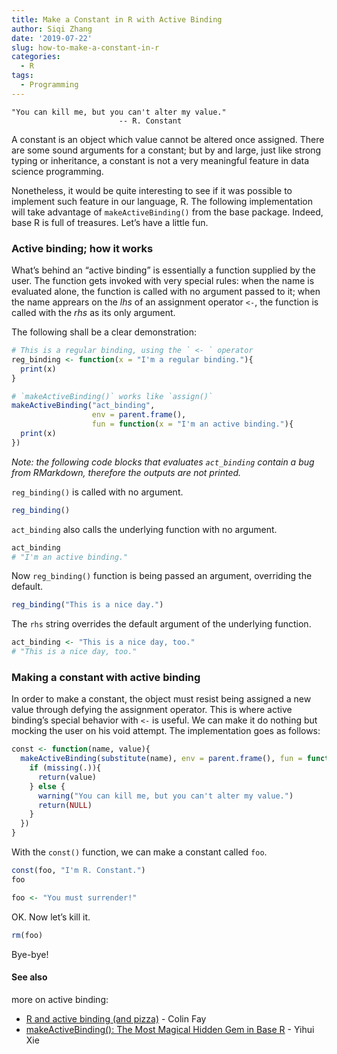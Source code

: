 ```yaml
---
title: Make a Constant in R with Active Binding
author: Siqi Zhang
date: '2019-07-22'
slug: how-to-make-a-constant-in-r
categories:
  - R
tags:
  - Programming
---
```


```
"You can kill me, but you can't alter my value."
                        -- R. Constant
```

A constant is an object which value cannot be altered once assigned. There are some sound arguments for a constant; but by and large, just like strong typing or inheritance, a constant is not a very meaningful feature in data science programming. 

Nonetheless, it would be quite interesting to see if it was possible to implement such feature in our language, R. The following implementation will take advantage of `makeActiveBinding()` from the base package. Indeed, base R is full of treasures. Let's have a little fun.


### Active binding; how it works

What's behind an "active binding" is essentially a function supplied by the user. The function gets invoked with very special rules: when the name is evaluated alone, the function is called with no argument passed to it; when the name apprears on the _lhs_ of an assignment operator `<-`, the function is called with the _rhs_ as its only argument. 

The following shall be a clear demonstration:

```r
# This is a regular binding, using the ` <- ` operator
reg_binding <- function(x = "I'm a regular binding."){
  print(x)
}

# `makeActiveBinding()` works like `assign()`
makeActiveBinding("act_binding", 
                  env = parent.frame(), 
                  fun = function(x = "I'm an active binding."){
  print(x)
})
```
_Note: the following code blocks that evaluates `act_binding` contain a bug from RMarkdown, therefore the outputs are not printed._

`reg_binding()` is called with no argument.
```r
reg_binding()
```


`act_binding` also calls the underlying function with no argument. 
```r
act_binding
# "I'm an active binding."
```
   

Now `reg_binding()` function is being passed an argument, overriding the default.
```r
reg_binding("This is a nice day.")
```


The `rhs` string overrides the default argument of the underlying function.
```r
act_binding <- "This is a nice day, too."
# "This is a nice day, too."
```


### Making a constant with active binding

In order to make a constant, the object must resist being assigned a new value through defying the assignment operator.  This is where active binding's special behavior with `<-` is useful. We can make it do nothing but mocking the user on his void attempt. The implementation goes as follows:


```r
const <- function(name, value){
  makeActiveBinding(substitute(name), env = parent.frame(), fun = function(.){
    if (missing(.)){
      return(value)
    } else {
      warning("You can kill me, but you can't alter my value.")
      return(NULL)
    }
  })
}
```

With the `const()` function, we can make a constant called `foo`. 
```r
const(foo, "I'm R. Constant.")
foo
```

```r
foo <- "You must surrender!"
```

OK. Now let's kill it. 
```r
rm(foo)
```

Bye-bye! 
    
#### See also
more on active binding:

- [R and active binding (and pizza) ](https://colinfay.me/ractivebinfing/) - Colin Fay
- [makeActiveBinding(): The Most Magical Hidden Gem in Base R](https://yihui.name/en/2018/08/make-active-binding/) - Yihui Xie
